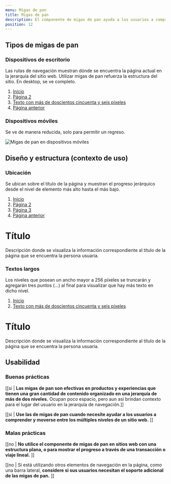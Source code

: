 ```yaml
---
menu: Migas de pan
title: Migas de pan
description: El componente de migas de pan ayuda a los usuarios a comprender dónde se encuentran dentro de la estructura de un sitio web y moverse entre niveles.
position: 12
---
```


## Tipos de migas de pan

### Dispositivos de escritorio

Las rutas de navegación muestran dónde se encuentra la página actual en la jerarquía del sitio web. Utilizar migas de pan refuerza la estructura del sitio. En desktop, se ve completo.

<div className="d-flex flex-row justify-content-center">
  <nav aria-label="breadcrumb">
    <ol class="breadcrumb">
      <li class="breadcrumb-item"><a href="#">Inicio</a></li>
      <li class="breadcrumb-item"><a href="#">Página 2</a></li>
      <li class="breadcrumb-item"><a href="#">Texto con más de doscientos cincuenta y seis píxeles</a></li>
      <li class="breadcrumb-item"><a href="#">Página anterior</a></li>
    </ol>
  </nav>
</div>

### Dispositivos móviles

Se ve de manera reducida, solo para permitir un regreso.

<div>
  <img src="/componentes/breadcrumb/breadcrumb-mobile.svg" className="d-block mx-auto" alt="Migas de pan en dispositivos móviles" />
</div>

## Diseño y estructura (contexto de uso)

### Ubicación

Se ubican sobre el título de la página y muestran el progreso jerárquico desde el nivel de elemento más alto hasta el más bajo.

<div className="content-bg">
  <nav aria-label="breadcrumb">
    <ol class="breadcrumb">
      <li class="breadcrumb-item"><a href="#">Inicio</a></li>
      <li class="breadcrumb-item"><a href="#">Página 2</a></li>
      <li class="breadcrumb-item"><a href="#">Página 3</a></li>
      <li class="breadcrumb-item"><a href="#">Página anterior</a></li>
    </ol>
  </nav>
  <div className="mt-4 pt-1">
    <h1 className="mb-3">Título</h1>
    <p className="lead">Descripción donde se visualiza la información correspondiente al título de la página que se encuentra la persona usuaria.</p>
  </div>
</div>

### Textos largos

Los niveles que posean un ancho mayor a 256 píxeles se truncarán y agregarán tres puntos (…) al final para visualizar que hay más texto en dicho nivel.

<div className="content-bg">
  <nav aria-label="breadcrumb">
    <ol class="breadcrumb">
      <li class="breadcrumb-item"><a href="#">Inicio</a></li>
      <li class="breadcrumb-item"><a href="#">Texto con más de doscientos cincuenta y seis píxeles</a></li>
    </ol>
  </nav>
  <div className="mt-4 pt-1">
    <h1 className="mb-3">Título</h1>
    <p className="lead">Descripción donde se visualiza la información correspondiente al título de la página que se encuentra la persona usuaria.</p>
  </div>
</div>

## Usabilidad

### Buenas prácticas

[[si | **Las migas de pan son efectivas en productos y experiencias que tienen una gran cantidad de contenido organizado en una jerarquía de más de dos niveles.** Ocupan poco espacio, pero aun así brindan contexto para el lugar del usuario en la jerarquía de navegación.]]

[[si | **Use las de migas de pan cuando necesite ayudar a los usuarios a comprender y moverse entre los múltiples niveles de un sitio web.** ]]

### Malas prácticas

[[no | **No utilice el componente de migas de pan en sitios web con una estructura plana, o para mostrar el progreso a través de una transacción o viaje lineal.** ]]

[[no | Si está utilizando otros elementos de navegación en la página, como una barra lateral, **considere si sus usuarios necesitan el soporte adicional de las migas de pan.** ]]
